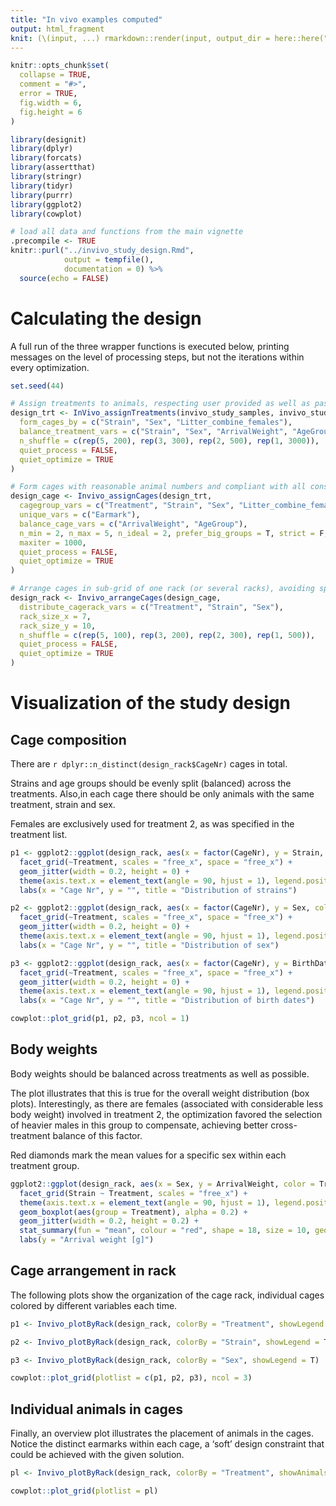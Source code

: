 ```yaml
---
title: "In vivo examples computed"
output: html_fragment
knit: (\(input, ...) rmarkdown::render(input, output_dir = here::here("vignettes/cached")))
---
```


```r
knitr::opts_chunk$set(
  collapse = TRUE,
  comment = "#>",
  error = TRUE,
  fig.width = 6,
  fig.height = 6
)
```
  
```r
library(designit)
library(dplyr)
library(forcats)
library(assertthat)
library(stringr)
library(tidyr)
library(purrr)
library(ggplot2)
library(cowplot)
```

```r
# load all data and functions from the main vignette
.precompile <- TRUE
knitr::purl("../invivo_study_design.Rmd",
            output = tempfile(),
            documentation = 0) %>% 
  source(echo = FALSE)
```

# Calculating the design

A full run of the three wrapper functions is executed below, printing messages
on the level of processing steps, but not the iterations within every
optimization.

```r
set.seed(44)

# Assign treatments to animals, respecting user provided as well as passed constraints
design_trt <- InVivo_assignTreatments(invivo_study_samples, invivo_study_treatments,
  form_cages_by = c("Strain", "Sex", "Litter_combine_females"),
  balance_treatment_vars = c("Strain", "Sex", "ArrivalWeight", "AgeGroup"),
  n_shuffle = c(rep(5, 200), rep(3, 300), rep(2, 500), rep(1, 3000)),
  quiet_process = FALSE,
  quiet_optimize = TRUE
)

# Form cages with reasonable animal numbers and compliant with all constraints
design_cage <- Invivo_assignCages(design_trt,
  cagegroup_vars = c("Treatment", "Strain", "Sex", "Litter_combine_females"),
  unique_vars = c("Earmark"),
  balance_cage_vars = c("ArrivalWeight", "AgeGroup"),
  n_min = 2, n_max = 5, n_ideal = 2, prefer_big_groups = T, strict = F,
  maxiter = 1000,
  quiet_process = FALSE,
  quiet_optimize = TRUE
)

# Arrange cages in sub-grid of one rack (or several racks), avoiding spatial clusters
design_rack <- Invivo_arrangeCages(design_cage,
  distribute_cagerack_vars = c("Treatment", "Strain", "Sex"),
  rack_size_x = 7,
  rack_size_y = 10,
  n_shuffle = c(rep(5, 100), rep(3, 200), rep(2, 300), rep(1, 500)),
  quiet_process = FALSE,
  quiet_optimize = TRUE
)
```

# Visualization of the study design

## Cage composition

There are `r dplyr::n_distinct(design_rack$CageNr)` cages in total.

Strains and age groups should be evenly split (balanced) across the treatments. Also,in each cage there should be
only animals with the same treatment, strain and sex.

Females are exclusively used for treatment 2, as was specified in the treatment list.

```r

p1 <- ggplot2::ggplot(design_rack, aes(x = factor(CageNr), y = Strain, color = Treatment)) +
  facet_grid(~Treatment, scales = "free_x", space = "free_x") +
  geom_jitter(width = 0.2, height = 0) +
  theme(axis.text.x = element_text(angle = 90, hjust = 1), legend.position = "none") +
  labs(x = "Cage Nr", y = "", title = "Distribution of strains")

p2 <- ggplot2::ggplot(design_rack, aes(x = factor(CageNr), y = Sex, color = Treatment)) +
  facet_grid(~Treatment, scales = "free_x", space = "free_x") +
  geom_jitter(width = 0.2, height = 0) +
  theme(axis.text.x = element_text(angle = 90, hjust = 1), legend.position = "none") +
  labs(x = "Cage Nr", y = "", title = "Distribution of sex")

p3 <- ggplot2::ggplot(design_rack, aes(x = factor(CageNr), y = BirthDate, color = Treatment)) +
  facet_grid(~Treatment, scales = "free_x", space = "free_x") +
  geom_jitter(width = 0.2, height = 0) +
  theme(axis.text.x = element_text(angle = 90, hjust = 1), legend.position = "none") +
  labs(x = "Cage Nr", y = "", title = "Distribution of birth dates")

cowplot::plot_grid(p1, p2, p3, ncol = 1)
```

## Body weights

Body weights should be balanced across treatments as well as possible.

The plot illustrates that this is true for the overall weight distribution (box plots). Interestingly, as there
are females (associated with considerable less body weight) involved in treatment 2, the optimization favored the
selection of heavier males in this group to compensate, achieving better cross-treatment balance of this factor.

Red diamonds mark the mean values for a specific sex within each treatment group.

```r

ggplot2::ggplot(design_rack, aes(x = Sex, y = ArrivalWeight, color = Treatment, fill = Treatment)) +
  facet_grid(Strain ~ Treatment, scales = "free_x") +
  theme(axis.text.x = element_text(angle = 90, hjust = 1), legend.position = "none") +
  geom_boxplot(aes(group = Treatment), alpha = 0.2) +
  geom_jitter(width = 0.2, height = 0.2) +
  stat_summary(fun = "mean", colour = "red", shape = 18, size = 10, geom = "point", aes(group = Treatment), alpha = 0.3, show.legend = F) +
  labs(y = "Arrival weight [g]")
```

## Cage arrangement in rack

The following plots show the organization of the cage rack, individual cages colored by different
variables each time.

```r

p1 <- Invivo_plotByRack(design_rack, colorBy = "Treatment", showLegend = T)

p2 <- Invivo_plotByRack(design_rack, colorBy = "Strain", showLegend = T)

p3 <- Invivo_plotByRack(design_rack, colorBy = "Sex", showLegend = T)

cowplot::plot_grid(plotlist = c(p1, p2, p3), ncol = 3)
```


## Individual animals in cages

Finally, an overview plot illustrates the placement of animals in the cages. Notice the distinct earmarks
within each cage, a 'soft' design constraint that could be achieved with the given solution.

```r

pl <- Invivo_plotByRack(design_rack, colorBy = "Treatment", showAnimals = TRUE)

cowplot::plot_grid(plotlist = pl)
```
